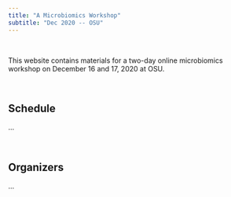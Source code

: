 ```yaml
---
title: "A Microbiomics Workshop"
subtitle: "Dec 2020 -- OSU"
---
```


<br>

This website contains materials for a two-day online microbiomics workshop
on December 16 and 17, 2020 at OSU.

<br>

## Schedule

...

<br>

## Organizers

...
